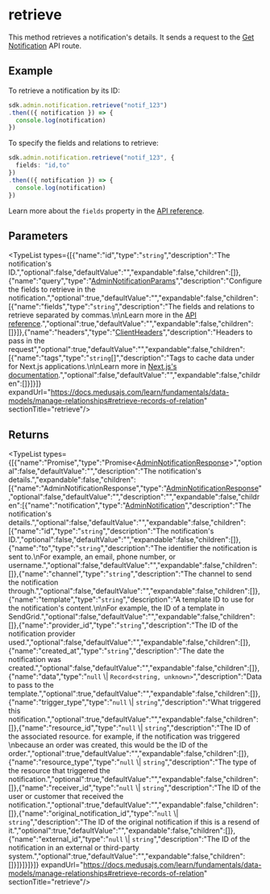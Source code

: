 
# retrieve

This method retrieves a notification's details. It sends a request to the 
[Get Notification](https://docs.medusajs.com/api/admin#notifications\_getnotificationsid)
API route.

## Example

To retrieve a notification by its ID:

```ts
sdk.admin.notification.retrieve("notif_123")
.then(({ notification }) => {
  console.log(notification)
})
```

To specify the fields and relations to retrieve:

```ts
sdk.admin.notification.retrieve("notif_123", {
  fields: "id,to"
})
.then(({ notification }) => {
  console.log(notification)
})
```

Learn more about the `fields` property in the [API reference](https://docs.medusajs.com/api/store#select-fields-and-relations).

## Parameters

<TypeList types={[{"name":"id","type":"`string`","description":"The notification's ID.","optional":false,"defaultValue":"","expandable":false,"children":[]},{"name":"query","type":"[AdminNotificationParams](../../../../../types/HttpTypes/interfaces/types.HttpTypes.AdminNotificationParams/page.mdx)","description":"Configure the fields to retrieve in the notification.","optional":true,"defaultValue":"","expandable":false,"children":[{"name":"fields","type":"`string`","description":"The fields and relations to retrieve separated by commas.\n\nLearn more in the [API reference](https://docs.medusajs.com/api/store#select-fields-and-relations).","optional":true,"defaultValue":"","expandable":false,"children":[]}]},{"name":"headers","type":"[ClientHeaders](../../../types/js_sdk.admin.ClientHeaders/page.mdx)","description":"Headers to pass in the request","optional":true,"defaultValue":"","expandable":false,"children":[{"name":"tags","type":"`string`[]","description":"Tags to cache data under for Next.js applications.\n\nLearn more in [Next.js's documentation](https://nextjs.org/docs/app/building-your-application/caching#fetch-optionsnexttags-and-revalidatetag).","optional":false,"defaultValue":"","expandable":false,"children":[]}]}]} expandUrl="https://docs.medusajs.com/learn/fundamentals/data-models/manage-relationships#retrieve-records-of-relation" sectionTitle="retrieve"/>

## Returns

<TypeList types={[{"name":"Promise","type":"Promise&#60;[AdminNotificationResponse](../../../../../types/HttpTypes/interfaces/types.HttpTypes.AdminNotificationResponse/page.mdx)&#62;","optional":false,"defaultValue":"","description":"The notification's details.","expandable":false,"children":[{"name":"AdminNotificationResponse","type":"[AdminNotificationResponse](../../../../../types/HttpTypes/interfaces/types.HttpTypes.AdminNotificationResponse/page.mdx)","optional":false,"defaultValue":"","description":"","expandable":false,"children":[{"name":"notification","type":"[AdminNotification](../../../../../types/HttpTypes/interfaces/types.HttpTypes.AdminNotification/page.mdx)","description":"The notification's details.","optional":false,"defaultValue":"","expandable":false,"children":[{"name":"id","type":"`string`","description":"The notification's ID.","optional":false,"defaultValue":"","expandable":false,"children":[]},{"name":"to","type":"`string`","description":"The identifier the notification is sent to.\nFor example, an email, phone number, or username.","optional":false,"defaultValue":"","expandable":false,"children":[]},{"name":"channel","type":"`string`","description":"The channel to send the notification through.","optional":false,"defaultValue":"","expandable":false,"children":[]},{"name":"template","type":"`string`","description":"A template ID to use for the notification's content.\n\nFor example, the ID of a template in SendGrid.","optional":false,"defaultValue":"","expandable":false,"children":[]},{"name":"provider_id","type":"`string`","description":"The ID of the notification provider used.","optional":false,"defaultValue":"","expandable":false,"children":[]},{"name":"created_at","type":"`string`","description":"The date the notification was created.","optional":false,"defaultValue":"","expandable":false,"children":[]},{"name":"data","type":"`null` \\| `Record<string, unknown>`","description":"Data to pass to the template.","optional":true,"defaultValue":"","expandable":false,"children":[]},{"name":"trigger_type","type":"`null` \\| `string`","description":"What triggered this notification.","optional":true,"defaultValue":"","expandable":false,"children":[]},{"name":"resource_id","type":"`null` \\| `string`","description":"The ID of the associated resource. for example, if the notification was triggered \nbecause an order was created, this would be the ID of the order.","optional":true,"defaultValue":"","expandable":false,"children":[]},{"name":"resource_type","type":"`null` \\| `string`","description":"The type of the resource that triggered the notification.","optional":true,"defaultValue":"","expandable":false,"children":[]},{"name":"receiver_id","type":"`null` \\| `string`","description":"The ID of the user or customer that received the notification.","optional":true,"defaultValue":"","expandable":false,"children":[]},{"name":"original_notification_id","type":"`null` \\| `string`","description":"The ID of the original notification if this is a resend of it.","optional":true,"defaultValue":"","expandable":false,"children":[]},{"name":"external_id","type":"`null` \\| `string`","description":"The ID of the notification in an external or third-party system.","optional":true,"defaultValue":"","expandable":false,"children":[]}]}]}]}]} expandUrl="https://docs.medusajs.com/learn/fundamentals/data-models/manage-relationships#retrieve-records-of-relation" sectionTitle="retrieve"/>
